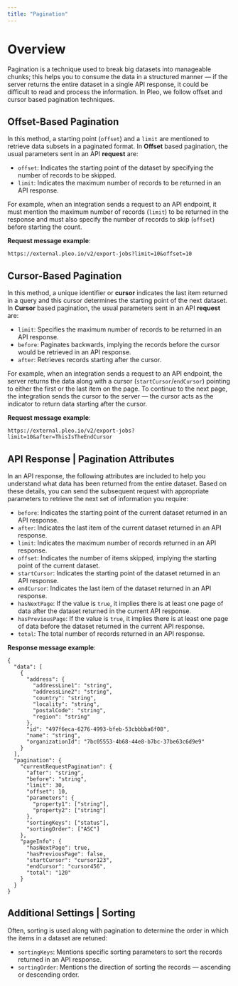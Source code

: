```yaml
---
title: "Pagination"
---
```


# Overview

Pagination is a technique used to break big datasets into manageable chunks; this helps you to consume the data in a structured manner — if the server returns the entire dataset in a single API response, it could be difficult to read and process the information. In Pleo, we follow offset and cursor based pagination techniques.

## Offset-Based Pagination

In this method, a starting point (`offset`) and a `limit` are mentioned to retrieve data subsets in a paginated format. In **Offset** based pagination, the usual parameters sent in an API **request** are:

* `offset`: Indicates the starting point of the dataset by specifying the number of records to be skipped.
* `limit`: Indicates the maximum number of records to be returned in an API response.

For example, when an integration sends a request to an API endpoint, it must mention the maximum number of records (`limit`) to be returned in the response and must also specify the number of records to skip (`offset`) before starting the count.

<Info />

**Request message example**:

```
https://external.pleo.io/v2/export-jobs?limit=10&offset=10
```

## Cursor-Based Pagination

In this method, a unique identifier or **cursor** indicates the last item returned in a query and this cursor determines the starting point of the next dataset. In **Cursor** based pagination, the usual parameters sent in an API **request** are:

* `limit`: Specifies the maximum number of records to be returned in an API response.
* `before`: Paginates backwards, implying the records before the cursor would be retrieved in an API response.
* `after`: Retrieves records starting after the cursor.

For example, when an integration sends a request to an API endpoint, the server returns the data along with a cursor (`startCursor`/`endCursor`) pointing to either the first or the last item on the page. To continue to the next page, the integration sends the cursor to the server — the cursor acts as the indicator to return data starting after the cursor.

<Info />

**Request message example**:

```
https://external.pleo.io/v2/export-jobs?limit=10&after=ThisIsTheEndCursor
```

## API Response | Pagination Attributes

In an API response, the following attributes are included to help you understand what data has been returned from the entire dataset. Based on these details, you can send the subsequent request with appropriate parameters to retrieve the next set of information you require:

* `before`: Indicates the starting point of the current dataset returned in an API response.
* `after`: Indicates the last item of the current dataset returned in an API response.
* `limit`: Indicates the maximum number of records returned in an API response.
* `offset`: Indicates the number of items skipped, implying the starting point of the current dataset.
* `startCursor`: Indicates the starting point of the dataset returned in an API response.
* `endCursor`: Indicates the last item of the dataset returned in an API response.
* `hasNextPage`: If the value is `true`, it implies there is at least one page of data after the dataset returned in the current API response.
* `hasPreviousPage`: If the value is `true`, it implies there is at least one page of data before the dataset returned in the current API response.
* `total`: The total number of records returned in an API response.

<Info />

**Response message example**:

```
{
  "data": [
    {
      "address": {
        "addressLine1": "string",
        "addressLine2": "string",
        "country": "string",
        "locality": "string",
        "postalCode": "string",
        "region": "string"
      },
      "id": "497f6eca-6276-4993-bfeb-53cbbbba6f08",
      "name": "string",
      "organizationId": "7bc05553-4b68-44e8-b7bc-37be63c6d9e9"
    }
  ],
  "pagination": {
    "currentRequestPagination": {
      "after": "string",
      "before": "string",
      "limit": 30,
      "offset": 10,
      "parameters": {
        "property1": ["string"],
        "property2": ["string"]
      },
      "sortingKeys": ["status"],
      "sortingOrder": ["ASC"]
    },
    "pageInfo": {
      "hasNextPage": true,
      "hasPreviousPage": false,
      "startCursor": "cursor123",
      "endCursor": "cursor456",
      "total": "120"
    }
  }
}
```

## Additional Settings | Sorting

Often, sorting is used along with pagination to determine the order in which the items in a dataset are retuned:

* `sortingKeys`: Mentions specific sorting parameters to sort the records returned in an API response.
* `sortingOrder`: Mentions the direction of sorting the records — ascending or descending order.
